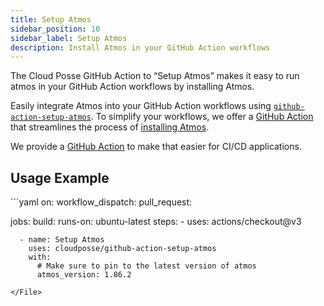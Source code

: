 ```yaml
---
title: Setup Atmos
sidebar_position: 10
sidebar_label: Setup Atmos
description: Install Atmos in your GitHub Action workflows
---
```


<Intro>
The Cloud Posse GitHub Action to “Setup Atmos” makes it easy to run atmos in your GitHub Action workflows by installing Atmos.
</Intro>

Easily integrate Atmos into your GitHub Action workflows using [`github-action-setup-atmos`](https://github.com/cloudposse/github-action-setup-atmos). To simplify your workflows, we offer a [GitHub Action](https://github.com/cloudposse/github-action-setup-atmos) that streamlines the process of [installing Atmos](/install).

We provide a [GitHub Action](https://github.com/cloudposse/github-action-setup-atmos) to make that easier for CI/CD applications.

## Usage Example

<File title=".github/workflows/example.yaml">
```yaml
on:
  workflow_dispatch:
  pull_request:

jobs:
  build:
    runs-on: ubuntu-latest
    steps:
      - uses: actions/checkout@v3

      - name: Setup Atmos
        uses: cloudposse/github-action-setup-atmos
        with:
          # Make sure to pin to the latest version of atmos
          atmos_version: 1.86.2
```
</File>
